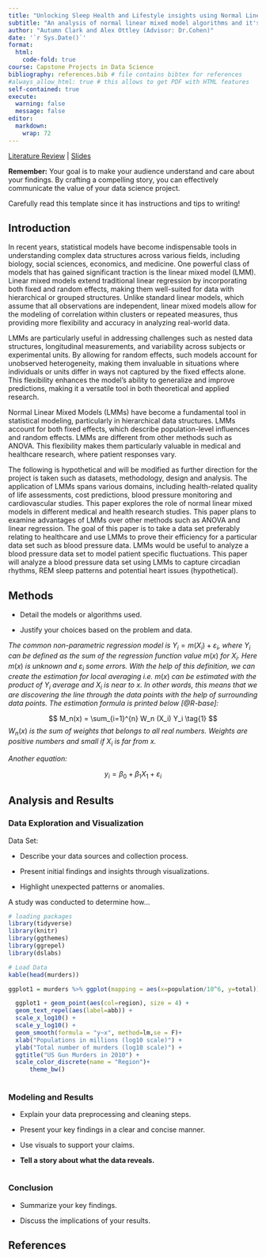 ```yaml
---
title: "Unlocking Sleep Health and Lifestyle insights using Normal Linear Mixed Models"
subtitle: "An analysis of normal linear mixed model algorithms and it's applications in the sleep world "
author: "Autumn Clark and Alex Ottley (Advisor: Dr.Cohen)"
date: '`r Sys.Date()`'
format:
  html:
    code-fold: true
course: Capstone Projects in Data Science
bibliography: references.bib # file contains bibtex for references
#always_allow_html: true # this allows to get PDF with HTML features
self-contained: true
execute: 
  warning: false
  message: false
editor: 
  markdown: 
    wrap: 72
---
```


[Literature Review](litreview.html){target="_blank"} |
[Slides](slides.html){target="_blank"}

::: callout-important
**Remember:** Your goal is to make your audience understand and care
about your findings. By crafting a compelling story, you can effectively
communicate the value of your data science project.

Carefully read this template since it has instructions and tips to
writing!
:::

## Introduction

  In recent years, statistical models have become indispensable tools in understanding complex data structures across various fields, including biology, social sciences, economics, and medicine. One powerful class of models that has gained significant traction is the linear mixed model (LMM). Linear mixed models extend traditional linear regression by incorporating both fixed and random effects, making them well-suited for data with hierarchical or grouped structures. Unlike standard linear models, which assume that all observations are independent, linear mixed models allow for the modeling of correlation within clusters or repeated measures, thus providing more flexibility and accuracy in analyzing real-world data.

  LMMs are particularly useful in addressing challenges such as nested data structures, longitudinal measurements, and variability across subjects or experimental units. By allowing for random effects, such models account for unobserved heterogeneity, making them invaluable in situations where individuals or units differ in ways not captured by the fixed effects alone. This flexibility enhances the model's ability to generalize and improve predictions, making it a versatile tool in both theoretical and applied research.

  Normal Linear Mixed Models (LMMs) have become a fundamental tool in statistical modeling, particularly in hierarchical data structures. LMMs account for both fixed effects, which describe population-level influences and random effects. LMMs are different from other methods such as ANOVA. This flexibility makes them particularly valuable in medical and healthcare research, where patient responses vary.

  The following is hypothetical and will be modified as further direction for the project is taken such as datasets, methodology, design and analysis. The application of LMMs spans various domains, including health-related quality of life assessments, cost predictions, blood pressure monitoring and cardiovascular studies. This paper explores the role of normal linear mixed models in different medical and health research studies. This paper plans to examine advantages of LMMs over other methods such as ANOVA and linear regression. The goal of this paper is to take a data set preferably relating to healthcare and use LMMs to prove their efficiency for a particular data set such as blood pressure data. LMMs would be useful to analyze a blood pressure data set to model patient specific fluctuations. This paper will analyze a blood pressure data set using LMMs to capture circadian rhythms, REM sleep patterns and potential heart issues (hypothetical). 


## Methods

-   Detail the models or algorithms used.

-   Justify your choices based on the problem and data.

*The common non-parametric regression model is*
$Y_i = m(X_i) + \varepsilon_i$*, where* $Y_i$ *can be defined as the sum
of the regression function value* $m(x)$ *for* $X_i$*. Here* $m(x)$ *is
unknown and* $\varepsilon_i$ *some errors. With the help of this
definition, we can create the estimation for local averaging i.e.*
$m(x)$ *can be estimated with the product of* $Y_i$ *average and* $X_i$
*is near to* $x$*. In other words, this means that we are discovering
the line through the data points with the help of surrounding data
points. The estimation formula is printed below [@R-base]:*

$$
M_n(x) = \sum_{i=1}^{n} W_n (X_i) Y_i  \tag{1}
$$$W_n(x)$ *is the sum of weights that belongs to all real numbers.
Weights are positive numbers and small if* $X_i$ *is far from* $x$*.*

*Another equation:*

$$
y_i = \beta_0 + \beta_1 X_1 +\varepsilon_i
$$

## Analysis and Results

### Data Exploration and Visualization
Data Set: 

-   Describe your data sources and collection process.

-   Present initial findings and insights through visualizations.

-   Highlight unexpected patterns or anomalies.

A study was conducted to determine how...

```r
# loading packages 
library(tidyverse)
library(knitr)
library(ggthemes)
library(ggrepel)
library(dslabs)
```

```r
# Load Data
kable(head(murders))

ggplot1 = murders %>% ggplot(mapping = aes(x=population/10^6, y=total)) 

  ggplot1 + geom_point(aes(col=region), size = 4) +
  geom_text_repel(aes(label=abb)) +
  scale_x_log10() +
  scale_y_log10() +
  geom_smooth(formula = "y~x", method=lm,se = F)+
  xlab("Populations in millions (log10 scale)") + 
  ylab("Total number of murders (log10 scale)") +
  ggtitle("US Gun Murders in 2010") +
  scale_color_discrete(name = "Region")+
      theme_bw()
  

```

### Modeling and Results

-   Explain your data preprocessing and cleaning steps.

-   Present your key findings in a clear and concise manner.

-   Use visuals to support your claims.

-   **Tell a story about what the data reveals.**

```r

```

### Conclusion

-   Summarize your key findings.

-   Discuss the implications of your results.

## References
